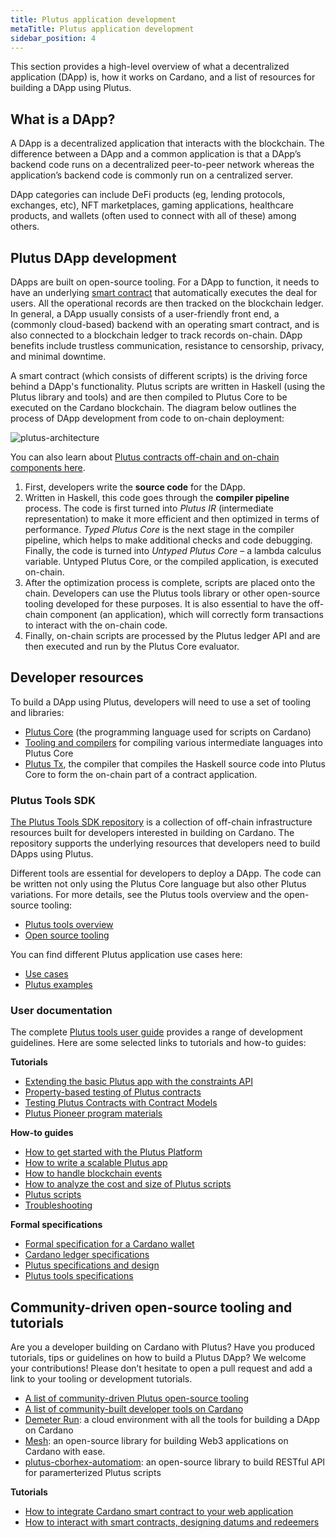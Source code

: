 ```yaml
---
title: Plutus application development
metaTitle: Plutus application development
sidebar_position: 4
---
```


This section provides a high-level overview of what a decentralized application
(DApp) is, how it works on Cardano, and a list of resources for building a DApp
using Plutus.

## What is a DApp?

A DApp is a decentralized application that interacts with the blockchain. The
difference between a DApp and a common application is that a DApp’s backend code
runs on a decentralized peer-to-peer network whereas the application’s backend
code is commonly run on a centralized server.

DApp categories can include DeFi products (eg, lending protocols, exchanges,
etc), NFT marketplaces, gaming applications, healthcare products, and wallets
(often used to connect with all of these) among others.

## Plutus DApp development

DApps are built on open-source tooling. For a DApp to function, it needs to have
an underlying
[smart contract](https://docs.cardano.org/new-to-cardano/what-is-a-smart-contract)
that automatically executes the deal for users. All the operational records are
then tracked on the blockchain ledger. In general, a DApp usually consists of a
user-friendly front end, a (commonly cloud-based) backend with an operating
smart contract, and is also connected to a blockchain ledger to track records
on-chain. DApp benefits include trustless communication, resistance to
censorship, privacy, and minimal downtime.

A smart contract (which consists of different scripts) is the driving force
behind a DApp's functionality. Plutus scripts are written in Haskell (using the
Plutus library and tools) and are then compiled to Plutus Core to be executed on
the Cardano blockchain. The diagram below outlines the process of DApp
development from code to on-chain deployment:

![plutus-architecture](https://ucarecdn.com/09beeb4d-ca98-4460-8d2f-b639a69cf156/)

You can also learn about
[Plutus contracts off-chain and on-chain components here](https://docs.cardano.org/plutus/learn-about-plutus/#plutussmartcontracts).

1.  First, developers write the **source code** for the DApp.
2.  Written in Haskell, this code goes through the **compiler pipeline**
    process. The code is first turned into _Plutus IR_ (intermediate
    representation) to make it more efficient and then optimized in terms of
    performance. _Typed Plutus Core_ is the next stage in the compiler pipeline,
    which helps to make additional checks and code debugging. Finally, the code
    is turned into _Untyped Plutus Core_ – a lambda calculus variable. Untyped
    Plutus Core, or the compiled application, is executed on-chain.
3.  After the optimization process is complete, scripts are placed onto the
    chain. Developers can use the Plutus tools library or other open-source
    tooling developed for these purposes. It is also essential to have the
    off-chain component (an application), which will correctly form transactions
    to interact with the on-chain code.
4.  Finally, on-chain scripts are processed by the Plutus ledger API and are
    then executed and run by the Plutus Core evaluator.

## Developer resources

To build a DApp using Plutus, developers will need to use a set of tooling and
libraries:

- [Plutus Core](https://plutus.readthedocs.io/en/latest/) (the programming
  language used for scripts on Cardano)
- [Tooling and compilers](https://plutus-apps.readthedocs.io/en/latest/) for
  compiling various intermediate languages into Plutus Core
- [Plutus Tx](https://plutus.readthedocs.io/en/latest/tutorials/plutus-tx.html),
  the compiler that compiles the Haskell source code into Plutus Core to form
  the on-chain part of a contract application.

### Plutus Tools SDK

[The Plutus Tools SDK repository](https://github.com/input-output-hk/plutus-apps#readme)
is a collection of off-chain infrastructure resources built for developers
interested in building on Cardano. The repository supports the underlying
resources that developers need to build DApps using Plutus.

Different tools are essential for developers to deploy a DApp. The code can be
written not only using the Plutus Core language but also other Plutus
variations. For more details, see the Plutus tools overview and the open-source
tooling:

- [Plutus tools overview](https://plutus-apps.readthedocs.io/en/latest/plutus/explanations/plutus-tools-component-descriptions.html)
- [Open source tooling](https://docs.cardano.org/plutus/plutus-resources/#plutusopensourcetooling)

You can find different Plutus application use cases here:

- [Use cases](https://github.com/input-output-hk/plutus-apps/tree/main/plutus-use-cases/test/Spec)
- [Plutus examples](https://github.com/input-output-hk/plutus-apps/tree/main/plutus-example)

### User documentation

The complete
[Plutus tools user guide](https://plutus-apps.readthedocs.io/en/latest/index.html#)
provides a range of development guidelines. Here are some selected links to
tutorials and how-to guides:

**Tutorials**

- [Extending the basic Plutus app with the constraints API](https://plutus-apps.readthedocs.io/en/latest/plutus/tutorials/basic-apps-constraints.html)
- [Property-based testing of Plutus contracts](https://plutus-apps.readthedocs.io/en/latest/plutus/tutorials/contract-testing.html)
- [Testing Plutus Contracts with Contract Models](https://plutus-apps.readthedocs.io/en/latest/plutus/tutorials/contract-models.html)
- [Plutus Pioneer program materials](https://github.com/input-output-hk/plutus-pioneer-program#readme)

**How-to guides**

- [How to get started with the Plutus Platform](https://plutus-apps.readthedocs.io/en/latest/plutus/howtos/getting-started.html)
- [How to write a scalable Plutus app](https://plutus-apps.readthedocs.io/en/latest/plutus/howtos/writing-a-scalable-app.html)
- [How to handle blockchain events](https://plutus-apps.readthedocs.io/en/latest/plutus/howtos/handling-blockchain-events.html)
- [How to analyze the cost and size of Plutus scripts](https://plutus-apps.readthedocs.io/en/latest/plutus/howtos/analysing-scripts.html)
- [Plutus scripts](https://docs.cardano.org/plutus/plutus-scripts)
- [Troubleshooting](https://plutus-apps.readthedocs.io/en/latest/plutus/troubleshooting.html)

**Formal specifications**

- [Formal specification for a Cardano wallet](https://iohk.io/en/research/library/papers/formal-specification-for-a-cardano-wallet/)
- [Cardano ledger specifications](https://github.com/input-output-hk/cardano-ledger#cardano-ledger)
- [Plutus specifications and design](https://github.com/input-output-hk/plutus#specifications-and-design)
- [Plutus tools specifications](https://github.com/input-output-hk/plutus-apps#specifications-and-design)

## Community-driven open-source tooling and tutorials

Are you a developer building on Cardano with Plutus? Have you produced
tutorials, tips or guidelines on how to build a Plutus DApp? We welcome your
contributions! Please don’t hesitate to open a pull request and add a link to
your tooling or development tutorials.

- [A list of community-driven Plutus open-source tooling](https://docs.cardano.org/plutus/plutus-resources/#plutuscommunityresources)
- [A list of community-built developer tools on Cardano](https://www.essentialcardano.io/article/a-list-of-community-built-developer-tools-on-cardano)
- [Demeter Run](https://demeter.run/): a cloud environment with all the tools
  for building a DApp on Cardano
- [Mesh](https://mesh.martify.io/): an open-source library for building Web3
  applications on Cardano with ease.
- [plutus-cborhex-automatiom](https://github.com/SIDANWhatever/plutus-cborhex-automation):
  an open-source library to build RESTful API for paramerterized Plutus scripts

**Tutorials**

- [How to integrate Cardano smart contract to your web application](https://mesh.martify.io/guides/smart-contract)
- [How to interact with smart contracts, designing datums and redeemers](https://mesh.martify.io/apis/transaction/smart-contract)
